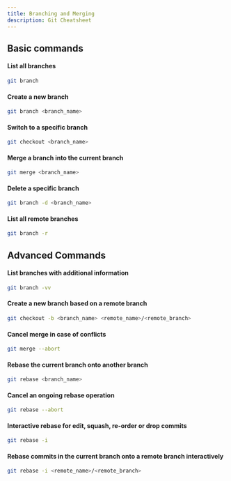 ```yaml
---
title: Branching and Merging
description: Git Cheatsheet
---
```


## Basic commands

#### List all branches

```bash
git branch
```

#### Create a new branch

```bash
git branch <branch_name>
```

#### Switch to a specific branch

```bash
git checkout <branch_name>
```

#### Merge a branch into the current branch

```bash
git merge <branch_name>
```

#### Delete a specific branch

```bash
git branch -d <branch_name>
```

#### List all remote branches

```bash
git branch -r
```

## Advanced Commands

#### List branches with additional information

```bash
git branch -vv
```

#### Create a new branch based on a remote branch

```bash
git checkout -b <branch_name> <remote_name>/<remote_branch>
```

#### Cancel merge in case of conflicts

```bash
git merge --abort
```

#### Rebase the current branch onto another branch

```bash
git rebase <branch_name>
```

#### Cancel an ongoing rebase operation

```bash
git rebase --abort
```

#### Interactive rebase for edit, squash, re-order or drop commits

```bash
git rebase -i
```

#### Rebase commits in the current branch onto a remote branch interactively

```bash
git rebase -i <remote_name>/<remote_branch>
```
